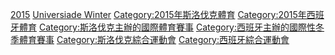 [[Category:冬季世界大學運動會|2015]]
[[Category:2015年綜合運動會|Universiade Winter]]
[[Category:2015年斯洛伐克體育|Category:2015年斯洛伐克體育]]
[[Category:2015年西班牙體育|Category:2015年西班牙體育]]
[[Category:斯洛伐克主辦的國際體育賽事|Category:斯洛伐克主辦的國際體育賽事]]
[[Category:西班牙主辦的國際性冬季體育賽事|Category:西班牙主辦的國際性冬季體育賽事]]
[[Category:斯洛伐克綜合運動會|Category:斯洛伐克綜合運動會]]
[[Category:西班牙綜合運動會|Category:西班牙綜合運動會]]
